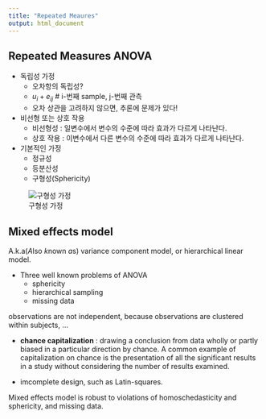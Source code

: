 ```yaml
---
title: "Repeated Meaures"
output: html_document
---
```


## Repeated Measures ANOVA

* 독립성 가정
  - 오차항의 독립성?
  - $u_i + e_{ij}$  # i-번째 sample, j-번째 관측
  - 오차 상관을 고려하지 않으면, 추론에 문제가 있다!

* 비선형 또는 상호 작용
  - 비선형성 : 일변수에서 변수의 수준에 따라 효과가 다르게 나타난다.
  - 상호 작용 : 이변수에서 다른 변수의 수준에 따라 효과가 다르게 나타난다.

* 기본적인 가정
  - 정규성
  - 등분산성
  - 구형성(Sphericity)

![구형성 가정](https://blogfiles.pstatic.net/20150602_4/y4769_1433173222474YrBtE_PNG/%BD%BD%B6%F3%C0%CC%B5%E516.PNG)

## Mixed effects model

A.k.a(*A*lso *k*nown *a*s) variance component model, or hierarchical linear model.

* Three well known problems of ANOVA
  - sphericity
  - hierarchical sampling
  - missing data
  
observations are not independent, because observations are clustered within subjects, ...

* **chance capitalization** : drawing a conclusion from data wholly or partly biased in a particular direction by chance. A common example of capitalization on chance is the presentation of all the significant results in a study without considering the number of results examined.

* imcomplete design, such as Latin-squares.

Mixed effects model is robust to violations of homoschedasticity and sphericity, and missing data.



